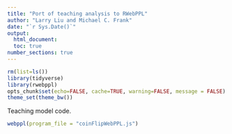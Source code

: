 ```yaml
---
title: "Port of teaching analysis to RWebPPL"
author: "Larry Liu and Michael C. Frank"
date: "`r Sys.Date()`"
output: 
  html_document:
  toc: true
number_sections: true
---
```

  
```r
rm(list=ls())
library(tidyverse)
library(rwebppl)
opts_chunk$set(echo=FALSE, cache=TRUE, warning=FALSE, message = FALSE)
theme_set(theme_bw())
```

Teaching model code. 

```r
webppl(program_file = "coinFlipWebPPL.js")
```